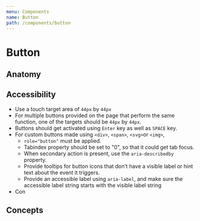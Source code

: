 ```yaml
---
menu: Components
name: Button
path: /components/button
---
```



# Button

<ComponentCoverage component="Button" />

## Anatomy

<Anatomy component="Button" />

## Accessibility

- Use a touch target area of `44px` by `44px`
- For multiple buttons provided on the page that perform the same function, one of the targets should be `44px` by `44px`.
- Buttons should get activated using `Enter` key as well as `SPACE` key.
- For custom buttons made using `<div>`, `<span>`, `<svg>`or `<img>`,
  - `role="button"` must be applied.
  - Tabindex property should be set to "0", so that it could get tab focus.
  - When secondary action is present, use the `aria-describedby` property.
  - Provide tooltips for button icons that don’t have a visible label or hint text about the event it triggers.
  - Provide an accessible label using `aria-label`, and make sure the accessible label string starts with the visible label string
- Con

## Concepts

<Concepts component="Button" />

